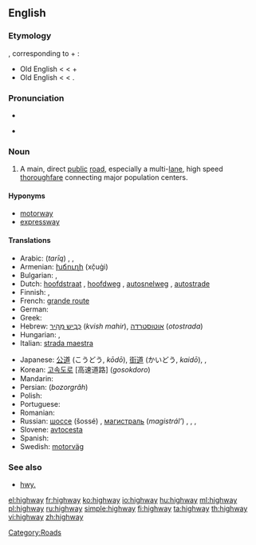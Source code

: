 {{wikipedia}}
==English==

===Etymology===
{{etyl|ang}} {{term|heahweg|hēahweġ|main road}}, corresponding to {{term|high}} + {{term|way}}:
* Old English {{term|heah|hēah|of great height, tall}} <{{proto|Germanic|kaukhaz}} < {{proto|Indo-European|kowkos|hill}} +
* Old English {{term|weg|weġ|lang=ang|road, path}} < {{proto|Germanic|wegaz}} < {{proto|Indo-European|wegʰ-|to move}}.

===Pronunciation===
* {{IPA|/ˈhaɪweɪ/}}
* {{audio|en-us-highway.ogg|Audio (US)}}
*: {{rhymes|aɪweɪ}}

===Noun===
{{en-noun}}

# A main, direct [[public]] [[road]], especially a multi-[[lane]], high speed [[thoroughfare]] connecting major population centers.

====Hyponyms====
* [[motorway]]
* [[expressway]]

====Translations====
{{trans-top|main public thoroughfare}}
* Arabic: {{Arab|[[طريق]]}} (''tarīq'') {{m}},  {{t|ar|طريق|m|tr=tariiq|sc=Arab}},  {{t|ar|طريق عام|m|tr=Tariiq `aamm|sc=Arab}}
* Armenian: [[խճուղի]] (xč̣uġi)
* Bulgarian: {{t-|bg|автомагистрала|f|tr=ávtomagistrála|sc=Cyrl}},  {{t-|bg|автострада|f|tr=ávtostráda|sc=Cyrl}}
* Dutch: [[hoofdstraat]] {{f}}, [[hoofdweg]] {{m}}, [[autosnelweg]] {{m}}, [[autostrade]] {{f}}
* Finnish: {{t-|fi|päätie}}, {{t+|fi|valtatie}}
* French: [[grande route]] {{f}}
* German: {{t+|de|Autobahn|f}}
* Greek: {{t+|el|λεωφόρος|f|tr=leofóros|sc=Grek}}
* Hebrew: [[כביש מהיר|כְּבִיש מַהִיר]] (''kvish mahir''), [[אוטוסטרדה]] (''otostrada'')
* Hungarian: {{t+|hu|autópálya}}, {{t+|hu|országút}}
* Italian: [[strada maestra]] {{f}}
{{trans-mid}}
* Japanese: [[公道]] (こうどう, ''kōdō''), [[街道]] (かいどう, ''kaidō''),  {{t|ja|公道|tr=こうどう, kōdō|sc=Jpan}},  {{t|ja|街道|tr=かいどう, kaidō|sc=Jpan}}
* Korean: [[고속도로]] [高速道路] (''gosokdoro'')
* Mandarin: {{t|zh|公路|tr=gōnglù|sc=Hani}}
* Persian: {{fa-Arab|[[بزرگراه]]}} (''bozorgrâh'')
* Polish: {{t+|pl|autostrada|f}}
* Portuguese: {{t-|pt|rodovia|f}}
* Romanian: {{t-|ro|autostrada|f}}
* Russian: [[шоссе]] (šossé) {{n}}, [[магистраль]] (''magistrál’'') {{f}},  {{qualifier|indeclinable}} {{t|ru|шоссе|n|tr=šossé|sc=Cyrl}},  {{t|ru|магистраль|f|tr=magistrál’|sc=Cyrl}},  {{t|ru|автострада|f|tr=avtostráda|sc=Cyrl}}
* Slovene: [[avtocesta]] {{f}}
* Spanish: {{t+|es|carretera|f}}
* Swedish: [[motorväg]] {{c}}
{{trans-bottom}}

===See also===
* [[hwy.]]

[[Category:Roads]]

[[el:highway]]
[[fr:highway]]
[[ko:highway]]
[[io:highway]]
[[hu:highway]]
[[ml:highway]]
[[pl:highway]]
[[ru:highway]]
[[simple:highway]]
[[fi:highway]]
[[ta:highway]]
[[th:highway]]
[[vi:highway]]
[[zh:highway]]